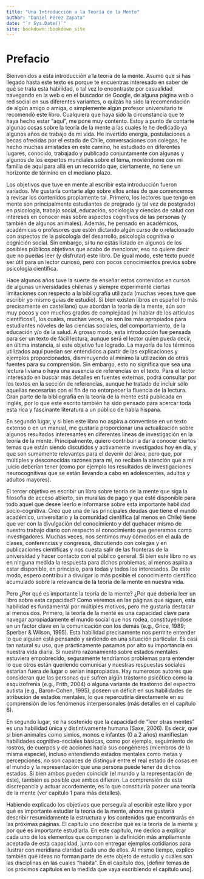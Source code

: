 ```yaml
--- 
title: "Una Introducción a la Teoría de la Mente"
author: "Daniel Pérez Zapata"
date: "`r Sys.Date()`"
site: bookdown::bookdown_site
---
```


# Prefacio {-}

Bienvenidos a esta introducción a la teoría de la mente. Asumo que si has llegado hasta este texto es porque te encuentras interesado en saber de qué se trata esta habilidad, o tal vez lo encontraste por casualidad navegando en la web o en el buscador de Google, de alguna página web o red social en sus diferentes variantes, o quizás ha sido la recomendación de algún amigo o amiga, o simplemente algún profesor universitario te recomendó este libro. Cualquiera que haya sido la circunstancia que te haya hecho estar “aquí”, me pone muy contento. Estoy a punto de contarte algunas cosas sobre la teoría de la mente a las cuales le he dedicado ya algunos años de trabajo de mi vida. He invertido energía, postulaciones a becas ofrecidas por el estado de Chile, conversaciones con colegas, he hecho muchas amistades en este camino, he estudiado en diferentes lugares, conocido, trabajado y publicado conjuntamente con algunas y algunos de los expertos mundiales sobre el tema, moviéndome con mi familia de aquí para allá en un recorrido que, ciertamente, no tiene un horizonte de término en el mediano plazo.

Los objetivos que tuve en mente al escribir esta introducción fueron variados. Me gustaría contarte algo sobre ellos antes de que comencemos a revisar los contenidos propiamente tal. Primero, los lectores que tengo en mente son principalmente estudiantes de pregrado (y tal vez de postgrado) en psicología, trabajo social, educación, sociología y ciencias de salud con intereses en conocer más sobre aspectos cognitivos de las personas (y también de algunos animales). Además, he pensado en académicos, académicas o profesores que estén dictando algún curso de o relacionado con aspectos de la psicología del desarrollo, psicología cognitiva o cognición social. Sin embargo, si tu no estás listado en algunos de los posibles públicos objetivos que acabo de mencionar, eso no quiere decir que no puedas leer (y disfrutar) este libro. De igual modo, este texto puede ser útil para un lector curioso, pero con pocos conocimientos previos sobre psicología científica.  

Hace algunos años tuve la suerte de enseñar estos contenidos en cursos de algunas universidades chilenas y siempre experimenté ciertas limitaciones con respecto a la bibliografía utilizada (muchas veces tuve que escribir yo mismo guías de estudio). Si bien existen libros en español (o más precisamente en castellano) que abordan la teoría de la mente, aún son muy pocos y con muchos grados de complejidad (ni hablar de los artículos científicos!), los cuales, muchas veces, no son los más apropiados para estudiantes nóveles de las ciencias sociales, del comportamiento, de la educación y/o de la salud. A grosso modo, esta introducción fue pensada para ser un texto de fácil lectura, aunque será el lector quien pueda decir, en última instancia, si este objetivo fue logrado. La mayoría de los términos utilizados aquí puedan ser entendidos a partir de las explicaciones y ejemplos proporcionados, disminuyendo al mínimo la utilización de otras fuentes para su comprensión. Sin embargo, esto no significa que sea una lectura liviana o haya una ausencia de referencias en el texto. Para el lector interesado en buscar más detalles en fuentes externas, podrá consultar por los textos en la sección de referencias, aunque he tratado de incluir sólo aquellas necesarias con el fin de no entorpecer la fluencia de la lectura. Gran parte de la bibliografía en la teoría de la mente está publicada en inglés, por lo que este escrito también ha sido pensado para acercar toda esta rica y fascinante literatura a un público de habla hispana.

En segundo lugar, y si bien este libro no aspira a convertirse en un texto extenso o en un manual, me gustaría proporcionar una actualización sobre algunos resultados interesantes en diferentes líneas de investigación en la teoría de la mente. Principalmente, quiero contribuir a dar a conocer ciertos temas que están siendo discutidos y activamente investigados hoy en día, y que son sumamente relevantes para el devenir del área, pero que, por múltiples y desconocidas razones para mí, no reciben la atención que a mi juicio deberían tener (como por ejemplo los resultados de investigaciones neurocognitivas que se están llevando a cabo en adolescentes, adultos y adultos mayores).

El tercer objetivo es escribir un libro sobre teoría de la mente que siga la filosofía de acceso abierto, sin murallas de pago y que esté disponible para todo aquel que desee leerlo e informarse sobre esta importante habilidad socio-cognitiva. Creo que una de las principales deudas que tiene el mundo académico, universitario y la comunidad científica (al menos en Chile) tiene que ver con la divulgación del conocimiento y del quehacer mismo de nuestro trabajo diario con respecto al conocimiento que generamos como investigadores. Muchas veces, nos sentimos muy cómodos en el aula de clases, conferencias y congresos, discutiendo con colegas y en publicaciones científicas y nos cuesta salir de las fronteras de la universidad y hacer contacto con el público general. Si bien este libro no es en ninguna medida la respuesta para dichos problemas, al menos aspira a estar disponible, en principio, para todas y todos los interesados. De este modo, espero contribuir a divulgar lo más posible el conocimiento científico acumulado sobre la relevancia de la teoría de la mente en nuestra vida. 

Pero ¿Por qué es importante la teoría de la mente? ¿Por qué debería leer un libro sobre esta capacidad? Como veremos en las páginas que siguen, esta habilidad es fundamental por múltiples motivos, pero me gustaría destacar al menos dos. Primero, la teoría de la mente es una capacidad clave para navegar apropiadamente el mundo social que nos rodea, constituyéndose en un factor clave en la comunicación con los demás (e.g., Grice, 1989; Sperber \& Wilson, 1995). Esta habilidad precisamente nos permite entender lo que alguien está pensando y sintiendo en una situación particular. Es casi tan natural su uso, que prácticamente pasamos por alto su importancia en nuestra vida diaria. Si nuestro razonamiento sobre estados mentales estuviera empobrecido, seguramente tendríamos problemas para entender lo que otros están queriendo comunicar y nuestras respuestas sociales estarían fuera de lugar o serían inapropiadas. Hay numerosos autores que consideran que las personas que sufren algún trastorno psicótico como la esquizofrenia (e.g., Frith, 2004) o alguna variante de trastorno del espectro autista (e.g., Baron-Cohen, 1995), poseen un déficit en sus habilidades de atribución de estados mentales, lo que repercutiría directamente en su comprensión de los fenómenos interpersonales (más detalles en el capítulo 6). 

En segundo lugar, se ha sostenido que la capacidad de “leer otras mentes” es una habilidad única y distintivamente humana (Saxe, 2006). Es decir, que si bien animales como simios, monos e infantes (0 a 2 años) manifiestan habilidades cognitivo-sociales básicas, como por ejemplo, seguimiento de rostros, de cuerpos y de acciones hacia sus congéneres (miembros de la misma especie), incluso entendiendo estados mentales como metas y percepciones, no son capaces de distinguir entre el real estado de cosas en el mundo y la representación que una persona puede tener de dichos estados. Si bien ambos pueden coincidir (el mundo y la representación de éste), también es posible que ambos difieran. La comprensión de esta discrepancia y actuar acordemente, es lo que constituiría poseer una teoría de la mente (ver capítulo 1 para más detalles).


Habiendo explicado los objetivos que perseguía al escribir este libro y por qué es importante estudiar la teoría de la mente, ahora me gustaría describir resumidamente la estructura y los contenidos que encontrarás en las próximas páginas. El capítulo uno describe qué es la teoría de la mente y por qué es importante estudiarla. En este capítulo, me dedico a explicar cada uno de los elementos que componen la definición más ampliamente aceptada de esta capacidad, junto con entregar ejemplos cotidianos para ilustrar con meridiana claridad cada uno de ellos. Al mismo tiempo, explico también qué ideas no forman parte de este objeto de estudio y cuáles son las disciplinas en las cuales “habita”. En el capítulo dos, [definir temas de los próximos capítulos en la medida que vaya escribiendo el capítulo uno].